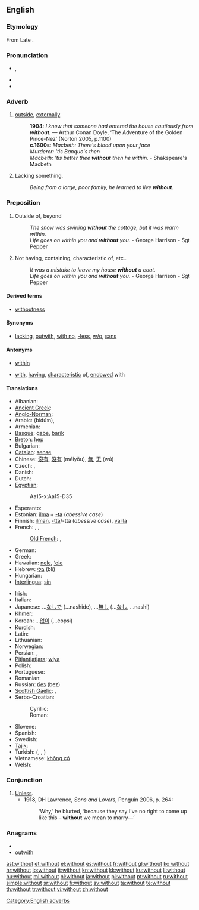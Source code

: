 {{also|Without}}
==English==

{{rank|came|men|come|109|without|make|def|might}}

===Etymology===
From Late {{etyl|ang|en}} {{term|wiþutan|wiþūtan|lang=ang}}. {{prefix|with|out}}

===Pronunciation===
* {{a|UK|US}} {{IPA|/wɪðˈaʊt/}}, {{SAMPA|/wID"aUt/}}
* {{audio|en-us-without.ogg|Audio (US)}}
* {{hyphenation|with|out}}

===Adverb===
{{en-adv}}

# {{context|archaic or literary}} [[outside]], [[externally]]
#: '''1904''': ''I knew that someone had entered the house cautiously from '''without'''.'' — Arthur Conan Doyle, ‘The Adventure of the Golden Pince-Nez’ (Norton 2005, p.1100)
#: '''c.1600s''': ''Macbeth: There's blood upon your face''
#: ''Murderer: 'tis Banquo's then''
#: ''Macbeth: 'tis better thee '''without''' then he within.'' - Shakspeare's Macbeth
# Lacking something.
#: ''Being from a large, poor family, he learned to live '''without'''.''

===Preposition===
{{infl|en|preposition}}

# {{context|archaic or literary}} Outside of, beyond
#: ''The snow was swirling '''without''' the cottage, but it was warm within.''
#: ''Life goes on within you and '''without''' you.'' - George Harrison - Sgt Pepper
# Not having, containing, characteristic of, etc..
#: ''It was a mistake to leave my house '''without''' a coat.''
#: ''Life goes on within you and '''without''' you.'' - George Harrison - Sgt Pepper

====Derived terms====
* [[withoutness]]

====Synonyms====
* [[lacking]], [[outwith]], [[with no]], [[-less]], [[w/o]], [[sans]]

====Antonyms====
* {{sense|outside}} [[within]]
* {{sense|not having}} [[with]], [[having]], [[characteristic]] of, [[endowed]] with

====Translations====
{{trans-top|not having}}
* Albanian: {{t-|sq|pa|xs=Albanian}}
* [[Ancient Greek]]: {{tø|grc|ἄνευ|tr=áneu|xs=Ancient Greek}}
* [[Anglo-Norman]]: {{tø|xno|senz}}
* Arabic: {{Arab|[[بدون]]}} (bidú:n),  {{t-|ar|بغير|tr=bighayr}}
* Armenian: {{t-|hy|առանց|tr=aṙanc’}}
* [[Basque]]: [[gabe]], [[barik]]
* [[Breton]]: [[hep]]
* Bulgarian: {{t+|bg|без}}
* [[Catalan]]: [[sense]]
* Chinese: [[沒有]], [[没有]] (méiyǒu), [[無]], [[无]] (wú)
* Czech: {{t+|cs|bez}}, {{t+|cs|beze}}
* Danish: {{t-|da|uden}}
* Dutch: {{t+|nl|zonder}}
* [[Egyptian]]: {{tø|egy|mḫm|sc=Egyp}}
*: <hiero>Aa15-x:Aa15-D35</hiero>
* Esperanto: {{t-|eo|sen|xs=Esperanto}}
* Estonian: [[ilma]] + [[-ta]] (''abessive case'')
* Finnish: [[ilman]], [[-tta]]/-ttä (''abessive case''), [[vailla]]
* French: {{t+|fr|sans}}, {{qualifier|Quebec,informal}} {{t|fr|pas de}}, {{qualifier|Quebec,informal}} {{t|fr|avec pas de|m}}
*: [[Old French]]: {{tø|fro|sans}}, {{tø|fro|sanz}}
* German: {{t+|de|ohne}}
* Greek: {{t+|el|χωρίς|tr=chorís}}
* Hawaiian: [[nele]], [[ʻole]]
* Hebrew: [[בלי]] (bli)
* Hungarian: {{t+|hu|nélkül}}
* [[Interlingua]]: [[sin]]
{{trans-mid}}
* Irish: {{t+|ga|gan|xs=Irish}}
* Italian: {{t+|it|senza}}
* Japanese: ...[[なしで]] (...nashide), ...[[無し]] (...[[なし]], ...nashi)
* [[Khmer]]: {{t-|km|ដោយគ្មាន|tr=daoee kmeeun|sc=Khmr|xs=Khmer}}
* Korean: ...[[없이]] (...eopsi)
* Kurdish: {{t+|ku|bê}}
* Latin: {{t+|la|sine}}
* Lithuanian: {{t+|lt|be|xs=Lithuanian}}
* Norwegian: {{t+|no|uten}}
* Persian: {{t+|fa|بی|tr=bi|xs=Persian}}, {{t-|fa|بدون|tr=bedun-e|xs=Persian}}
* [[Pitjantjatjara]]: [[wiya]]
* Polish: {{t+|pl|bez}}
* Portuguese: {{t+|pt|sem}}
* Romanian: {{t-|ro|fără}}
* Russian: [[без#Russian|без]] (bez)
* [[Scottish Gaelic]]: {{t-|gd|gun|xs=Scottish Gaelic}},  {{t-|gd|às aonais|xs=Scottish Gaelic}}
* Serbo-Croatian:
*: Cyrillic: {{tø|sh|без|alt=бѐз|sc=Cyrl|xs=Serbo-Croatian}}
*: Roman: {{tø|sh|bez|alt=bèz|xs=Serbo-Croatian}}
* Slovene: {{t+|sl|brez}}
* Spanish: {{t+|es|sin}}
* Swedish: {{t+|sv|utan}}
* [[Tajik]]: {{t-|tg|бе|tr=be|sc=Cyrl|xs=Tajik}}
* Turkish: {{t+|tr|-siz}} ({{t+|tr|-sız}}, {{t+|tr|-suz}}, {{t+|tr|-süz}})
* Vietnamese: [[không có]]
* Welsh: {{t-|cy|heb|xs=Welsh}}
{{trans-bottom}}

===Conjunction===
{{infl|en|conjunction}}

# [[unless|Unless]].
#*'''1913''', DH Lawrence, ''Sons and Lovers'', Penguin 2006, p. 264:
#*:‘Why,’ he blurted, ‘because they say I've no right to come up like this – '''without''' we mean to marry—’

===Anagrams===
* {{alphagram|hiottuw}}
* [[outwith#English|outwith]]

[[Category:English adverbs]]

[[ast:without]]
[[et:without]]
[[el:without]]
[[es:without]]
[[fr:without]]
[[gl:without]]
[[ko:without]]
[[hr:without]]
[[io:without]]
[[it:without]]
[[kn:without]]
[[kk:without]]
[[ku:without]]
[[li:without]]
[[hu:without]]
[[ml:without]]
[[nl:without]]
[[ja:without]]
[[pl:without]]
[[pt:without]]
[[ru:without]]
[[simple:without]]
[[sr:without]]
[[fi:without]]
[[sv:without]]
[[ta:without]]
[[te:without]]
[[th:without]]
[[tr:without]]
[[vi:without]]
[[zh:without]]